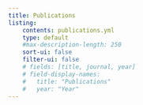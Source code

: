 ```yaml
---
title: Publications
listing:
    contents: publications.yml
    type: default
    #max-description-length: 250
    sort-ui: false
    filter-ui: false
    # fields: [title, journal, year]
    # field-display-names: 
    #   title: "Publications"
    #   year: "Year"
---
```


